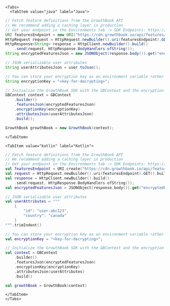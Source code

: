 
```mdx-code-block
<Tabs>
  <TabItem value="java" label="Java">
```

```java
// Fetch feature definitions from the GrowthBook API
// We recommend adding a caching layer in production
// Get your endpoint in the Environments tab -> SDK Endpoints: https://app.growthbook.io/environments
URI featuresEndpoint = new URI("https://cdn.growthbook.io/api/features/<environment_key>");
HttpRequest request = HttpRequest.newBuilder().uri(featuresEndpoint).GET().build();
HttpResponse<String> response = HttpClient.newBuilder().build()
    .send(request, HttpResponse.BodyHandlers.ofString());
String encryptedFeaturesJson = new JSONObject(response.body()).get("encryptedFeatures").toString();

// JSON serializable user attributes
String userAttributesJson = user.toJson();

// You can store your encryption key as an environment variable rather than hardcoding in plain text in your codebase
String encryptionKey = "<key-for-decrypting>";

// Initialize the GrowthBook SDK with the GBContext and the encryption key
GBContext context = GBContext
    .builder()
    .featuresJson(encryptedFeaturesJson)
    .encryptionKey(encryptionKey)
    .attributesJson(userAttributesJson)
    .build();

GrowthBook growthBook = new GrowthBook(context);
```

```mdx-code-block
</TabItem>

<TabItem value="kotlin" label="Kotlin">
```

```kotlin
// Fetch feature definitions from the GrowthBook API
// We recommend adding a caching layer in production
// Get your endpoint in the Environments tab -> SDK Endpoints: https://app.growthbook.io/environments
val featuresEndpoint = URI.create("https://cdn.growthbook.io/api/features/<environment_key>")
val request = HttpRequest.newBuilder().uri(featuresEndpoint).GET().build();
val response = HttpClient.newBuilder().build()
    .send(request, HttpResponse.BodyHandlers.ofString());
val encryptedFeaturesJson = JSONObject(response.body()).get("encryptedFeatures").toString()

// JSON serializable user attributes
val userAttributes = """
    {
        "id": "user-abc123",
        "country": "canada"
    }
""".trimIndent()

// You can store your encryption key as an environment variable rather than hardcoding in plain text in your codebase
val encryptionKey = "<key-for-decrypting>";

// Initialize the GrowthBook SDK with the GBContext and the encryption key
val context = GBContext
    .builder()
    .featuresJson(encryptedFeaturesJson)
    .encryptionKey(encryptionKey)
    .attributesJson(userAttributes)
    .build()

val growthBook = GrowthBook(context)
```

```mdx-code-block
</TabItem>
</Tabs>
```
